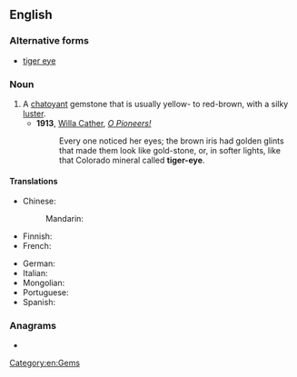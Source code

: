 ==English==

===Alternative forms===
* [[tiger eye]]

{{wikipedia}}

===Noun===
{{en-noun|head=[[tiger]]'s [[eye]]}}

# A [[chatoyant]] gemstone that is usually yellow- to red-brown, with a silky [[luster]].
#* '''1913''', [[w:Willa Cather|Willa Cather]], ''[[s:O Pioneers!|O Pioneers!]]''
#*: Every one noticed her eyes; the brown iris had golden glints that made them look like gold-stone, or, in softer lights, like that Colorado mineral called '''tiger-eye'''.

====Translations====
{{trans-top|chatoyant gemstone}}
* Chinese:
*: Mandarin: {{t+|cmn|虎眼石|tr=hǔyǎnshí}}
* Finnish: {{t|fi|tiikerinsilmä}}
* French: {{t+|fr|œil-de-tigre|m}}
{{trans-mid}}
* German: {{t+|de|Tigerauge|n}}
* Italian: {{t|it|occhio di tigre|m}}
* Mongolian: {{t|mn|барын нүд}}
* Portuguese: {{t|pt|olho de tigre|m}}
* Spanish: {{t|es|ojo de tigre|m}}
{{trans-bottom}}

===Anagrams===
* {{anagrams|en|geyserite}}

[[Category:en:Gems]]
